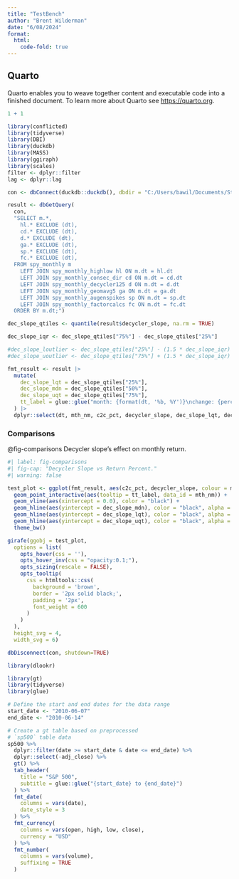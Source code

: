 ```yaml
---
title: "TestBench"
author: "Brent Wilderman"
date: "6/08/2024"
format: 
  html:
    code-fold: true
---
```


## Quarto

Quarto enables you to weave together content and executable code into a finished document. To learn more about Quarto see <https://quarto.org>.

```r
1 + 1
```

```r
library(conflicted)
library(tidyverse)
library(DBI)
library(duckdb)
library(MASS)
library(ggiraph)
library(scales)
filter <- dplyr::filter
lag <- dplyr::lag
```

```r
con <- dbConnect(duckdb::duckdb(), dbdir = "C:/Users/bawil/Documents/StockData/Databases/spyanalysis.db", read_only = FALSE)
```

```r
result <- dbGetQuery(
  con,
  "SELECT m.*, 
  	hl.* EXCLUDE (dt),
  	cd.* EXCLUDE (dt),
  	d.* EXCLUDE (dt),
  	ga.* EXCLUDE (dt),
  	sp.* EXCLUDE (dt),
  	fc.* EXCLUDE (dt),
  FROM spy_monthly m
  	LEFT JOIN spy_monthly_highlow hl ON m.dt = hl.dt
  	LEFT JOIN spy_monthly_consec_dir cd ON m.dt = cd.dt
  	LEFT JOIN spy_monthly_decycler125 d ON m.dt = d.dt
  	LEFT JOIN spy_monthly_geomavg5 ga ON m.dt = ga.dt
  	LEFT JOIN spy_monthly_augenspikes sp ON m.dt = sp.dt
  	LEFT JOIN spy_monthly_factorcalcs fc ON m.dt = fc.dt
  ORDER BY m.dt;")
```

```r
dec_slope_qtiles <- quantile(result$decycler_slope, na.rm = TRUE)

dec_slope_iqr <- dec_slope_qtiles["75%"] - dec_slope_qtiles["25%"]

#dec_slope_loutlier <- dec_slope_qtiles["25%"] - (1.5 * dec_slope_iqr)
#dec_slope_uoutlier <- dec_slope_qtiles["75%"] + (1.5 * dec_slope_iqr)
```

```r
fmt_result <- result |>
  mutate(
    dec_slope_lqt = dec_slope_qtiles["25%"],
    dec_slope_mdn = dec_slope_qtiles["50%"],
    dec_slope_uqt = dec_slope_qtiles["75%"],
    tt_label = glue::glue("month: {format(dt, '%b, %Y')}\nchange: {percent(c2c_pct, accuracy = 0.01)}")
  ) |>
  dplyr::select(dt, mth_nm, c2c_pct, decycler_slope, dec_slope_lqt, dec_slope_mdn, dec_slope_uqt, tt_label)
```

### Comparisons

@fig-comparisons Decycler slope's effect on monthly return.

```r
#| label: fig-comparisons
#| fig-cap: "Decycler Slope vs Return Percent."
#| warning: false

test_plot <- ggplot(fmt_result, aes(c2c_pct, decycler_slope, colour = mth_nm)) + 
  geom_point_interactive(aes(tooltip = tt_label, data_id = mth_nm)) +
  geom_vline(aes(xintercept = 0.0), color = "black") +
  geom_hline(aes(yintercept = dec_slope_mdn), color = "black", alpha = 0.75) +
  geom_hline(aes(yintercept = dec_slope_lqt), color = "black", alpha = 0.5, linetype = "dashed") +
  geom_hline(aes(yintercept = dec_slope_uqt), color = "black", alpha = 0.5, linetype = "dashed") +
  theme_bw()

girafe(ggobj = test_plot,
  options = list(
    opts_hover(css = ''),
    opts_hover_inv(css = "opacity:0.1;"), 
    opts_sizing(rescale = FALSE),
    opts_tooltip(
      css = htmltools::css(
        background = 'brown',
        border = '2px solid black;',
        padding = '2px',
        font_weight = 600
      )
    )
  ),
  height_svg = 4,
  width_svg = 6)
```

```r
dbDisconnect(con, shutdown=TRUE)
```

```r
library(dlookr)
```

```r
library(gt)
library(tidyverse)
library(glue)

# Define the start and end dates for the data range
start_date <- "2010-06-07"
end_date <- "2010-06-14"

# Create a gt table based on preprocessed
# `sp500` table data
sp500 %>%
  dplyr::filter(date >= start_date & date <= end_date) %>%
  dplyr::select(-adj_close) %>%
  gt() %>%
  tab_header(
    title = "S&P 500",
    subtitle = glue::glue("{start_date} to {end_date}")
  ) %>%
  fmt_date(
    columns = vars(date),
    date_style = 3
  ) %>%
  fmt_currency(
    columns = vars(open, high, low, close),
    currency = "USD"
  ) %>%
  fmt_number(
    columns = vars(volume),
    suffixing = TRUE
  )
```
